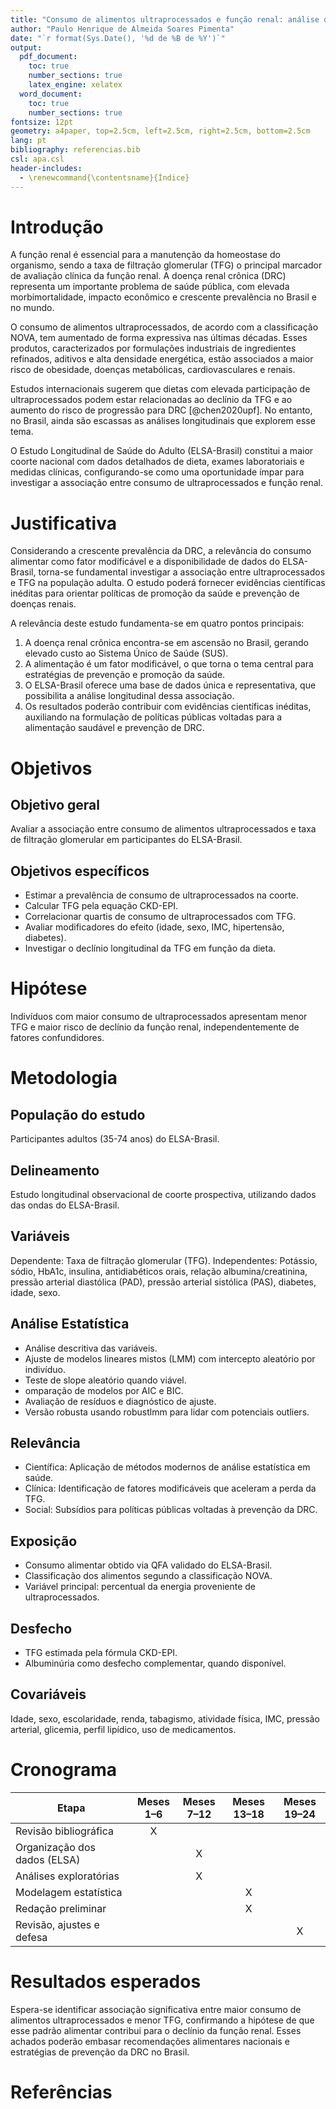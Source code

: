 ```yaml
---
title: "Consumo de alimentos ultraprocessados e função renal: análise da taxa de filtração glomerular no Estudo Longitudinal de Saúde do Adulto (ELSA-Brasil)"
author: "Paulo Henrique de Almeida Soares Pimenta"
date: "`r format(Sys.Date(), '%d de %B de %Y')`"
output: 
  pdf_document: 
    toc: true
    number_sections: true
    latex_engine: xelatex
  word_document: 
    toc: true
    number_sections: true
fontsize: 12pt
geometry: a4paper, top=2.5cm, left=2.5cm, right=2.5cm, bottom=2.5cm
lang: pt
bibliography: referencias.bib
csl: apa.csl
header-includes:
  - \renewcommand{\contentsname}{Índice}
---
```


\begin{titlepage}
    \centering
    {\Large Universidade de São Paulo \\[0.5cm]}
    {\large Programa de Pós-Graduação em Medicina \\[4cm]}

    {\bfseries\LARGE Consumo de alimentos ultraprocessados e função renal: análise da taxa de filtração glomerular no Estudo Longitudinal de Saúde do Adulto (ELSA-Brasil) \\[3cm]}

    {\Large Paulo Henrique de Almeida Soares Pimenta \\[4cm]}

    {\large Projeto de Pesquisa apresentado como requisito para ingresso no curso de Mestrado em Medicina. \\[3cm]}

    {\large São Paulo – SP \\[0.3cm]}
    {\large \today}
\end{titlepage}

# Introdução

A função renal é essencial para a manutenção da homeostase do organismo, sendo a taxa de filtração glomerular (TFG) o principal marcador de avaliação clínica da função renal.
A doença renal crônica (DRC) representa um importante problema de saúde pública, com elevada morbimortalidade, impacto econômico e crescente prevalência no Brasil e no mundo.

O consumo de alimentos ultraprocessados, de acordo com a classificação NOVA, tem aumentado de forma expressiva nas últimas décadas. Esses produtos, caracterizados por formulações industriais de ingredientes refinados, aditivos e alta densidade energética, estão associados a maior risco de obesidade, doenças metabólicas, cardiovasculares e renais.

Estudos internacionais sugerem que dietas com elevada participação de ultraprocessados podem estar relacionadas ao declínio da TFG e ao aumento do risco de progressão para DRC [@chen2020upf]. No entanto, no Brasil, ainda são escassas as análises longitudinais que explorem esse tema.

O Estudo Longitudinal de Saúde do Adulto (ELSA-Brasil) constitui a maior coorte nacional com dados detalhados de dieta, exames laboratoriais e medidas clínicas, configurando-se como uma oportunidade ímpar para investigar a associação entre consumo de ultraprocessados e função renal.

# Justificativa

Considerando a crescente prevalência da DRC, a relevância do consumo alimentar como fator modificável e a disponibilidade de dados do ELSA-Brasil, torna-se fundamental investigar a associação entre ultraprocessados e TFG na população adulta. O estudo poderá fornecer evidências científicas inéditas para orientar políticas de promoção da saúde e prevenção de doenças renais.

A relevância deste estudo fundamenta-se em quatro pontos principais:

1.  A doença renal crônica encontra-se em ascensão no Brasil, gerando elevado custo ao Sistema Único de Saúde (SUS).
2.  A alimentação é um fator modificável, o que torna o tema central para estratégias de prevenção e promoção da saúde.
3.  O ELSA-Brasil oferece uma base de dados única e representativa, que possibilita a análise longitudinal dessa associação.
4.  Os resultados poderão contribuir com evidências científicas inéditas, auxiliando na formulação de políticas públicas voltadas para a alimentação saudável e prevenção de DRC.

# Objetivos

## Objetivo geral

Avaliar a associação entre consumo de alimentos ultraprocessados e taxa de filtração glomerular em participantes do ELSA-Brasil.

## Objetivos específicos

- Estimar a prevalência de consumo de ultraprocessados na coorte.
- Calcular TFG pela equação CKD-EPI.
- Correlacionar quartis de consumo de ultraprocessados com TFG.
- Avaliar modificadores do efeito (idade, sexo, IMC, hipertensão, diabetes).
- Investigar o declínio longitudinal da TFG em função da dieta.

# Hipótese

Indivíduos com maior consumo de ultraprocessados apresentam menor TFG e maior risco de declínio da função renal, independentemente de fatores confundidores.

# Metodologia

## População do estudo

Participantes adultos (35-74 anos) do ELSA-Brasil.

## Delineamento

Estudo longitudinal observacional de coorte prospectiva, utilizando dados das ondas do ELSA-Brasil.

## Variáveis

Dependente: Taxa de filtração glomerular (TFG). Independentes: Potássio, sódio, HbA1c, insulina, antidiabéticos orais, relação albumina/creatinina, pressão arterial diastólica (PAD), pressão arterial sistólica (PAS), diabetes, idade, sexo.

## Análise Estatística

- Análise descritiva das variáveis.
- Ajuste de modelos lineares mistos (LMM) com intercepto aleatório por indivíduo.
- Teste de slope aleatório quando viável.
- omparação de modelos por AIC e BIC.
- Avaliação de resíduos e diagnóstico de ajuste.
- Versão robusta usando robustlmm para lidar com potenciais outliers.

## Relevância

- Científica: Aplicação de métodos modernos de análise estatística em saúde.
- Clínica: Identificação de fatores modificáveis que aceleram a perda da TFG.
- Social: Subsídios para políticas públicas voltadas à prevenção da DRC.

## Exposição

-   Consumo alimentar obtido via QFA validado do ELSA-Brasil.
-   Classificação dos alimentos segundo a classificação NOVA.
-   Variável principal: percentual da energia proveniente de ultraprocessados.

## Desfecho

- TFG estimada pela fórmula CKD-EPI.
- Albuminúria como desfecho complementar, quando disponível.

## Covariáveis

Idade, sexo, escolaridade, renda, tabagismo, atividade física, IMC, pressão arterial, glicemia, perfil lipídico, uso de medicamentos.

# Cronograma

| Etapa                         | Meses 1–6 | Meses 7–12 | Meses 13–18 | Meses 19–24 |
|-------------------------------|:---------:|:----------:|:-----------:|:-----------:|
| Revisão bibliográfica         |     X     |            |             |             |
| Organização dos dados (ELSA)  |           |     X      |             |             |
| Análises exploratórias        |           |     X      |             |             |
| Modelagem estatística         |           |            |      X      |             |
| Redação preliminar            |           |            |      X      |             |
| Revisão, ajustes e defesa     |           |            |             |      X      |

# Resultados esperados

Espera-se identificar associação significativa entre maior consumo de alimentos ultraprocessados e menor TFG, confirmando a hipótese de que esse padrão alimentar contribui para o declínio da função renal. Esses achados poderão embasar recomendações alimentares nacionais e estratégias de prevenção da DRC no Brasil.

# Referências